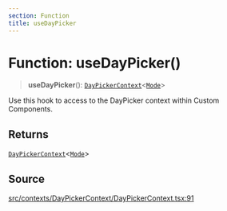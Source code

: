 ```yaml
---
section: Function
title: useDayPicker
---
```


# Function: useDayPicker()

> **useDayPicker**(): [`DayPickerContext`](/docs/api/next/interfaces/DayPickerContext.mdx)\<[`Mode`](/docs/api/next/type-aliases/Mode.mdx)\>

Use this hook to access to the DayPicker context within Custom Components.

## Returns

[`DayPickerContext`](/docs/api/next/interfaces/DayPickerContext.mdx)\<[`Mode`](/docs/api/next/type-aliases/Mode.mdx)\>

## Source

[src/contexts/DayPickerContext/DayPickerContext.tsx:91](https://github.com/gpbl/react-day-picker/blob/854070dd0/src/contexts/DayPickerContext/DayPickerContext.tsx#L91)
